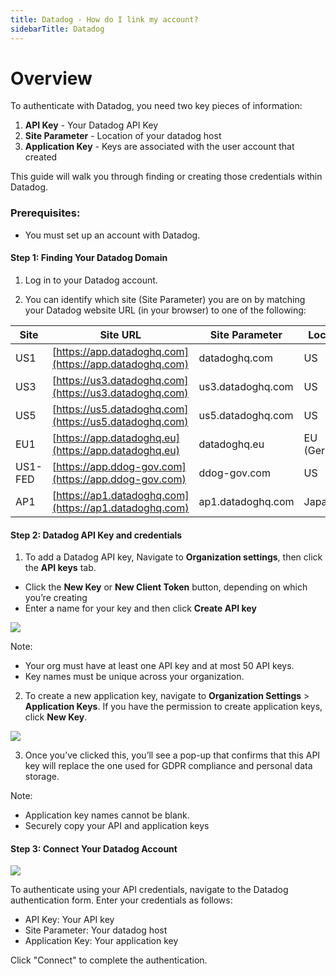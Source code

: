 ```yaml
---
title: Datadog - How do I link my account?
sidebarTitle: Datadog
---
```



# Overview

To authenticate with Datadog, you need two key pieces of information:
1. **API Key** - Your Datadog API Key
2. **Site Parameter** - Location of your datadog host
3. **Application Key** - Keys are associated with the user account that created


This guide will walk you through finding or creating those credentials within Datadog.


### Prerequisites:

- You must set up an account with Datadog.


#### Step 1: Finding Your Datadog Domain
1. Log in to your Datadog account. 


2. You can identify which site (Site Parameter) you are on by matching your Datadog website URL (in your browser) to one of the following:

| Site     | Site URL                     | Site Parameter       | Location      |
|----------|-------------------------------|----------------------|---------------|
| US1      | [https://app.datadoghq.com](https://app.datadoghq.com)         | datadoghq.com       | US            |
| US3      | [https://us3.datadoghq.com](https://us3.datadoghq.com)         | us3.datadoghq.com   | US            |
| US5      | [https://us5.datadoghq.com](https://us5.datadoghq.com)         | us5.datadoghq.com   | US            |
| EU1      | [https://app.datadoghq.eu](https://app.datadoghq.eu)           | datadoghq.eu        | EU (Germany)  |
| US1-FED  | [https://app.ddog-gov.com](https://app.ddog-gov.com)           | ddog-gov.com        | US            |
| AP1      | [https://ap1.datadoghq.com](https://ap1.datadoghq.com)         | ap1.datadoghq.com   | Japan         |


#### Step 2: Datadog API Key and credentials
1. To add a Datadog API key, Navigate to **Organization settings**, then click the **API keys** tab.
- Click the **New Key** or **New Client Token** button, depending on which you’re creating
- Enter a name for your key and then click **Create API key**

<img src="/integrations/all/datadog/datadog-1.png" />

Note:
- Your org must have at least one API key and at most 50 API keys.
- Key names must be unique across your organization.


2. To create a new application key, navigate to **Organization Settings** > **Application Keys**. If you have the permission to create application keys, click **New Key**.

<img src="/integrations/all/datadog/datadog-2.avif" />


3. Once you’ve clicked this, you’ll see a pop-up that confirms that this API key will replace the one used for GDPR compliance and personal data storage. 

Note:
- Application key names cannot be blank.
- Securely copy your API and application keys


#### Step 3: Connect Your Datadog Account

<img src="/integrations/all/datadog/nango_connect_ui.png" />

To authenticate using your API credentials, navigate to the Datadog authentication form.
Enter your credentials as follows:
- API Key: Your API key
- Site Parameter: Your datadog host
- Application Key: Your application key

Click "Connect" to complete the authentication.
